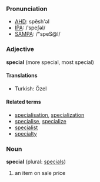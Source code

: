 ===Pronunciation===
*[[w:AHD|AHD]]: spĕsh'əl
*[[w:IPA|IPA]]: /ˈspeʃəl/
*[[w:SAMPA|SAMPA]]: /"speS@l/

===Adjective===
'''special''' (more special, most special)
====Translations====
*Turkish: Özel
====Related terms====
*[[specialisation]], [[specialization]]
*[[specialise]], [[specialize]]
*[[specialist]]
*[[specialty]]

===Noun===
'''special''' (plural: [[specials]])

# an item on sale price